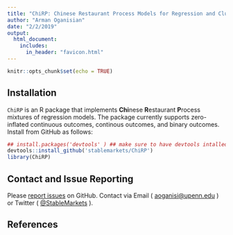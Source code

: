 ```yaml
---
title: "ChiRP: Chinese Restaurant Process Models for Regression and Clustering"
author: "Arman Oganisian"
date: "2/2/2019"
output:
  html_document:
    includes:
      in_header: "favicon.html" 
---
```


<script>
   $(document).ready(function() {
     $head = $('#header');
     $head.prepend('<img src=\"logo.jpg\" style=\"float: right;width: 150px;\"/>')
   });
</script>


```r
knitr::opts_chunk$set(echo = TRUE)
```

## Installation 
`ChiRP` is an R package that implements **Chi**nese **R**estaurant **P**rocess mixtures of regression models. The package currently supports zero-inflated continuous outcomes, continous outcomes, and binary outcomes. Install from GitHub as follows:

```r
## install.packages('devtools' ) ## make sure to have devtools intalled 
devtools::install_github('stablemarkets/ChiRP')
library(ChiRP)
```

## Contact and Issue Reporting
Please [report issues](https://github.com/stablemarkets/ChiRP/issues) on GitHub. Contact via Email ( [aoganisi@upenn.edu](aoganisi@upenn.edu) ) or Twitter ( [@StableMarkets](https://twitter.com/StableMarkets)  ). 

## References



